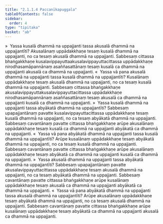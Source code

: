 ```yaml
---
title: "2.1.1.4 Paccanīkapuggala"
tableOfContents: false
sidebar:
  order: 4
type: "tipitaka"
basket: "ab"
---
```



<DynamicBreadcrumb />

<Division number="39">

<Paragraph number="200">
»  Yassa kusalā dhammā na uppajjanti tassa akusalā dhammā na uppajjantīti?
</Paragraph>

<Paragraph number="201">
Akusalānaṃ uppādakkhaṇe tesaṃ kusalā dhammā na uppajjanti, no ca tesaṃ akusalā dhammā na uppajjanti. Sabbesaṃ cittassa bhaṅgakkhaṇe kusalavippayuttaakusalavippayuttacittassa uppādakkhaṇe nirodhasamāpannānaṃ asaññasattānaṃ tesaṃ kusalā ca dhammā na uppajjanti akusalā ca dhammā na uppajjanti.
</Paragraph>

<Paragraph number="202">
«  Yassa vā pana akusalā dhammā na uppajjanti tassa kusalā dhammā na uppajjantīti?
</Paragraph>

<Paragraph number="203">
Kusalānaṃ uppādakkhaṇe tesaṃ akusalā dhammā na uppajjanti, no ca tesaṃ kusalā dhammā na uppajjanti. Sabbesaṃ cittassa bhaṅgakkhaṇe akusalavippayuttakusalavippayuttacittassa uppādakkhaṇe nirodhasamāpannānaṃ asaññasattānaṃ tesaṃ akusalā ca dhammā na uppajjanti kusalā ca dhammā na uppajjanti.
</Paragraph>

<Paragraph number="204">
»  Yassa kusalā dhammā na uppajjanti tassa abyākatā dhammā na uppajjantīti?
</Paragraph>

<Paragraph number="205">
Sabbesaṃ upapajjantānaṃ pavatte kusalavippayuttacittassa uppādakkhaṇe tesaṃ kusalā dhammā na uppajjanti, no ca tesaṃ abyākatā dhammā na uppajjanti. Sabbesaṃ cavantānaṃ pavatte cittassa bhaṅgakkhaṇe arūpe akusalānaṃ uppādakkhaṇe tesaṃ kusalā ca dhammā na uppajjanti abyākatā ca dhammā na uppajjanti.
</Paragraph>

<Paragraph number="206">
«  Yassa vā pana abyākatā dhammā na uppajjanti tassa kusalā dhammā na uppajjantīti?
</Paragraph>

<Paragraph number="207">
Arūpe kusalānaṃ uppādakkhaṇe tesaṃ abyākatā dhammā na uppajjanti, no ca tesaṃ kusalā dhammā na uppajjanti. Sabbesaṃ cavantānaṃ pavatte cittassa bhaṅgakkhaṇe arūpe akusalānaṃ uppādakkhaṇe tesaṃ abyākatā ca dhammā na uppajjanti kusalā ca dhammā na uppajjanti.
</Paragraph>

</Division>
<Division number="40">

<Paragraph number="208">
»  Yassa akusalā dhammā na uppajjanti tassa abyākatā dhammā na uppajjantīti?
</Paragraph>

<Paragraph number="209">
Sabbesaṃ upapajjantānaṃ pavatte akusalavippayuttacittassa uppādakkhaṇe tesaṃ akusalā dhammā na uppajjanti, no ca tesaṃ abyākatā dhammā na uppajjanti. Sabbesaṃ cavantānaṃ pavatte cittassa bhaṅgakkhaṇe arūpe kusalānaṃ uppādakkhaṇe tesaṃ akusalā ca dhammā na uppajjanti abyākatā ca dhammā na uppajjanti.
</Paragraph>

<Paragraph number="210">
«  Yassa vā pana abyākatā dhammā na uppajjanti tassa akusalā dhammā na uppajjantīti?
</Paragraph>

<Paragraph number="211">
Arūpe akusalānaṃ uppādakkhaṇe tesaṃ abyākatā dhammā na uppajjanti, no ca tesaṃ akusalā dhammā na uppajjanti. Sabbesaṃ cavantānaṃ pavatte cittassa bhaṅgakkhaṇe arūpe kusalānaṃ uppādakkhaṇe tesaṃ abyākatā ca dhammā na uppajjanti akusalā ca dhammā na uppajjanti.
</Paragraph>
</Division>